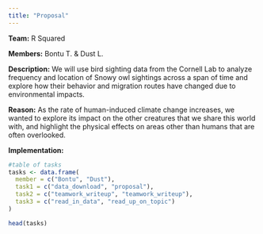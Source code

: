 ```yaml
---
title: "Proposal"
---
```


**Team:** R Squared

**Members:** Bontu T. & Dust L.

**Description:** We will use bird sighting data from the Cornell Lab to analyze frequency and location of Snowy owl sightings across a span of time and explore how their behavior and migration routes have changed due to environmental impacts.

**Reason:** As the rate of human-induced climate change increases, we wanted to explore its impact on the other creatures that we share this world with, and highlight the physical effects on areas other than humans that are often overlooked. 

**Implementation:**
```r
#table of tasks
tasks <- data.frame(
  member = c("Bontu", "Dust"),
  task1 = c("data_download", "proposal"),
  task2 = c("teamwork_writeup", "teamwork_writeup"),
  task3 = c("read_in_data", "read_up_on_topic")
)

head(tasks)
```



